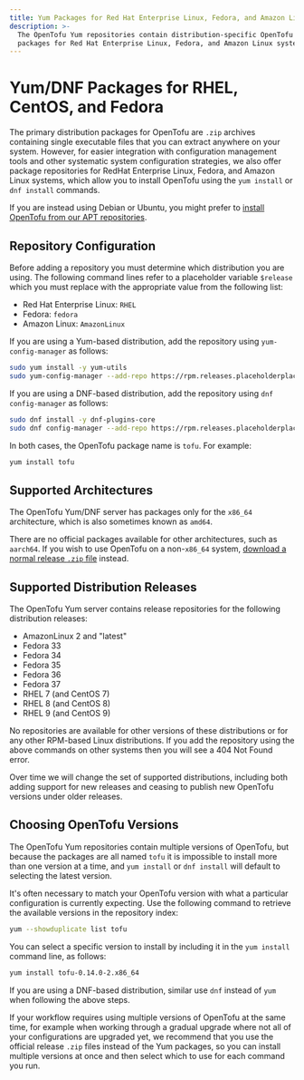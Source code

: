 ```yaml
---
title: Yum Packages for Red Hat Enterprise Linux, Fedora, and Amazon Linux
description: >-
  The OpenTofu Yum repositories contain distribution-specific OpenTofu
  packages for Red Hat Enterprise Linux, Fedora, and Amazon Linux systems.
---
```


# Yum/DNF Packages for RHEL, CentOS, and Fedora

The primary distribution packages for OpenTofu are `.zip` archives containing
single executable files that you can extract anywhere on your system. However,
for easier integration with configuration management tools and other systematic
system configuration strategies, we also offer package repositories for
RedHat Enterprise Linux, Fedora, and Amazon Linux systems, which allow you to
install OpenTofu using the `yum install` or `dnf install` commands.

If you are instead using Debian or Ubuntu, you
might prefer to [install OpenTofu from our APT repositories](/docs/cli/install/apt).

## Repository Configuration

Before adding a repository you must determine which distribution you are using.
The following command lines refer to a placeholder variable `$release` which
you must replace with the appropriate value from the following list:

* Red Hat Enterprise Linux: `RHEL`
* Fedora: `fedora`
* Amazon Linux: `AmazonLinux`

If you are using a Yum-based distribution, add the repository using
`yum-config-manager` as follows:

```bash
sudo yum install -y yum-utils
sudo yum-config-manager --add-repo https://rpm.releases.placeholderplaceholderplaceholder.com/$release/hashicorp.repo
```

If you are using a DNF-based distribution, add the repository using
`dnf config-manager` as follows:

```bash
sudo dnf install -y dnf-plugins-core
sudo dnf config-manager --add-repo https://rpm.releases.placeholderplaceholderplaceholder.com/$release/hashicorp.repo
```

In both cases, the OpenTofu package name is `tofu`. For example:

```bash
yum install tofu
```

## Supported Architectures

The OpenTofu Yum/DNF server has packages only for the `x86_64`
architecture, which is also sometimes known as `amd64`.

There are no official packages available for other architectures, such as
`aarch64`. If you wish to use OpenTofu on a non-`x86_64` system,
[download a normal release `.zip` file](/docs/downloads) instead.

## Supported Distribution Releases

The OpenTofu Yum server contains release repositories for the
following distribution releases:

* AmazonLinux 2 and "latest"
* Fedora 33
* Fedora 34
* Fedora 35
* Fedora 36
* Fedora 37
* RHEL 7 (and CentOS 7)
* RHEL 8 (and CentOS 8)
* RHEL 9 (and CentOS 9)

No repositories are available for other versions of these distributions or for
any other RPM-based Linux distributions. If you add the repository using
the above commands on other systems then you will see a 404 Not Found error.

Over time we will change the set of supported distributions, including both
adding support for new releases and ceasing to publish new OpenTofu versions
under older releases.

## Choosing OpenTofu Versions

The OpenTofu Yum repositories contain multiple versions of OpenTofu, but
because the packages are all named `tofu` it is impossible to install
more than one version at a time, and `yum install` or `dnf install` will
default to selecting the latest version.

It's often necessary to match your OpenTofu version with what a particular
configuration is currently expecting. Use the following command to
retrieve the available versions in the repository index:

```bash
yum --showduplicate list tofu
```

You can select a specific version to install by including it in the
`yum install` command line, as follows:

```bash
yum install tofu-0.14.0-2.x86_64
```

If you are using a DNF-based distribution, similar use `dnf` instead of `yum`
when following the above steps.

If your workflow requires using multiple versions of OpenTofu at the same
time, for example when working through a gradual upgrade where not all
of your configurations are upgraded yet, we recommend that you use the
official release `.zip` files instead of the Yum packages, so you can install
multiple versions at once and then select which to use for each command you
run.
